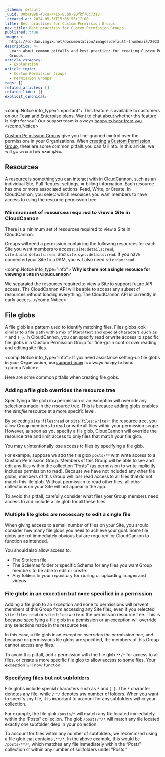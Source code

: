 ```yaml
---
_schema: default
_uuid: 00bba99b-45ca-4415-85bb-93fbf76c7313
_created_at: 2024-05-30T15:06:53+12:00
title: Best practices for Custom Permission Groups
nav_title: Best practices for Custom Permission Groups
published: true
image: >-
  https://cc-dam.imgix.net/documentation/images/default-thumbnail/2023-Q4/CloudCannon-Documentation-Thumbnail.png
description: >-
  Learn about common pitfalls and best practices for creating Custom Permission
  Groups.
article_category:
  - Explanation
article_topic:
  - Custom Permission Groups
  - Permission Groups
tags: []
related_articles: []
related_links: []
explicit_canonical:
---
```

<comp.Notice info_type="important">
  This feature is available to customers on our [Team and Enterprise plans](/pricing/). Want to chat about whether this feature is right for you? Our support team is always <a href="mailto:success@cloudcannon.com?subject=A%20question%20about%20custom%20Permission%20Groups" rel="noreferrer">happy to hear from you</a>.
</comp.Notice>

[Custom Permission Groups](/documentation/articles/what-are-custom-permission-groups/) give you fine-grained control over the permissions in your Organizations. When [creating a Custom Permission Group](/documentation/articles/create-a-custom-permission-group/), there are some common pitfalls you can fall into. In this article, we will go over a few examples.

## Resources

A resource is something you can interact with in CloudCannon, such as an individual Site, Pull Request settings, or billing information. Each resource has one or more associated actions: Read, Write, or Create. In CloudCannon, you select which resources you want members to have access to using the resource permission tree.

### Minimum set of resources required to view a Site in CloudCannon

There is a minimum set of resources required to view a Site in CloudCannon.

Groups will need a permission containing the following resources for each Site you want members to access: `site:details:read`, `site:build:details:read`, and `site:sync:details:read`. If you have connected your Site to a DAM, you will also need `site:dam:read`.

<comp.Notice info_type="info">
  **Why is there not a single resource for viewing a Site in CloudCannon?**

  We separated the resources required to view a Site to support future API access. The CloudCannon API will be able to access any subset of resources without loading everything. The CloudCannon API is currently in early access.
</comp.Notice>

## File globs

A file glob is a pattern used to identify matching files. Files globs look similar to a file path with a mix of literal text and special characters such as `*` and `{ }`. In CloudCannon, you can specify read or write access to specific file globs in a Custom Permission Group for fine-grain control over reading and editing site files.

<comp.Notice info_type="info">
  If you need assistance setting-up file globs in your Organization, our <a href="/support/" target="_blank" rel="noopener">support team</a> is always happy to help.
</comp.Notice>

Here are some common pitfalls when creating file globs.

### Adding a file glob overrides the resource tree

Specifying a file glob in a permission or an exception will override any selections made in the resource tree. This is because adding globs enables the *site:file* resource at a more specific level.

By selecting `site:files:read` or `site:files:write` in the resource tree, you allow Group members to read or write all files within your permission scope. However, as soon as you specify a file glob, CloudCannon will override the resource tree and limit access to only files that match your file glob.

You may unintentionally lose access to files by specifying a file glob.

For example, suppose we add the file glob `posts/**` with write access to a Custom Permission Group. Members of this Group will be able to see and edit any files within the collection “Posts” (as permission to write implicitly includes permission to read). Because we have not included any other file globs, members of this Group will lose read access to all files that do not match this file glob. Without permission to read other files, all other collections on your Site will not appear in the app.

To avoid this pitfall, carefully consider what files your Group members need access to and include a file glob for all these files.

### Multiple file globs are necessary to edit a single file

When giving access to a small number of files on your Site, you should consider how many file globs you need to achieve your goal. Some file globs are not immediately obvious but are required for CloudCannon to function as intended.

You should also allow access to:

* The Site icon file.
* The Schemas folder or specific Schema for any files you want Group members to be able to edit or create.
* Any folders in your repository for storing or uploading images and videos.

### File globs in an exception but none specified in a permission

Adding a file glob to an exception and none to permissions will prevent members of this Group from accessing any Site files, even if you selected `site:files:read` or `site:files:write` in the permission resource tree. This is because specifying a file glob in a permission or an exception will override any selections made in the resource tree.

In this case, a file glob in an exception overrides the permission tree, and because no permissions file globs are specified, the members of this Group cannot access any files.

To avoid this pitfall, add a permission with the file glob `**/*` for access to all files, or create a more specific file glob to allow access to some files. Your exception will now function.

### Specifying files but not subfolders

File globs include special characters such as `*` and `{ }`. The `*` character denotes any file, while `/**/` denotes any number of folders. When you want to specify any file, it is important to account for any subfolders within your collection.

For example, the file glob `/posts/*` will match any file located immediately within the “Posts” collection. The glob `/posts/*/*` will match any file located exactly one subfolder deep in your collection.

To account for files within any number of subfolders, we recommend using a file glob that contains `/**/*`. In the above example, this would be `/posts/**/*`, which matches any file immediately within the “Posts” collection or within any number of subfolders under “Posts.”